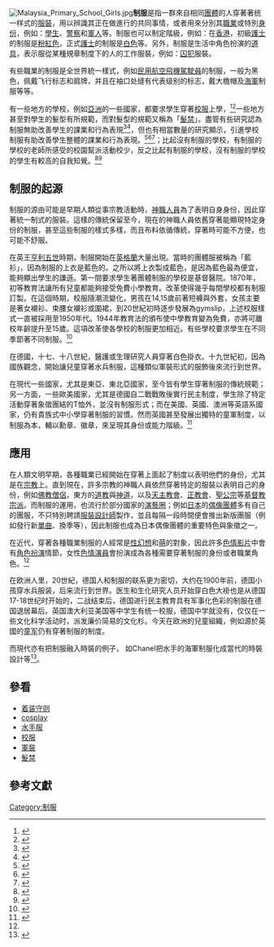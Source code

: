 [[File:Malaysia_Primary_School_Girls.jpg|thumb]]'''制服'''是指一群來自相同[[團體|團體]]的人穿著著统一样式的[[服裝|服裝]]，用以辨識其正在做進行的共同事情，或者用來分別其[[職業|職業]]或特別[[身份|身份]]，例如：[[學生|學生]]、[[警察|警察]]和[[軍人|軍人]]等。制服也可以制定階級，例如：在[[香港|香港]]，初級[[護士|護士]]的制服是[[粉紅色|粉紅色]]，正式[[護士|護士]]的制服是[[白色|白色]]等。另外，制服是生活中角色扮演的[[道具|道具]]，表示服從某種規章制度下的人的工作服裝，例如：[[囚犯|囚犯]]服裝。

有些職業的制服是全世界統一樣式，例如[[民用航空|民用航空]][[飛機駕駛員|飛機駕駛員]]的制服，一般为黑色，佩戴飞行标志和肩牌，并且在袖口处缝有代表级别的标志，戴大檐帽及[[海軍|海軍]]制服等等。

有一些地方的學校，例如[[亞洲|亞洲]]的一些國家，都要求學生穿著[[校服|校服]]上學，<ref>{{Cite news|url=http://www.appledaily.com.tw/appledaily/article/headline/20160819/37352811/|title=管了百年 高中制服解禁|last=|first=|date=|work=|newspaper=蘋果日報|accessdate=2017-03-03|language=zh-TW|archive-date=2017-09-17|archive-url=https://web.archive.org/web/20170917231748/http://www.appledaily.com.tw/appledaily/article/headline/20160819/37352811/|dead-url=no}}</ref><ref>{{Cite web|url=http://opinion.udn.com/opinion/story/6072/1757963|title=廢除服儀規定，才是制服文化的開始？|accessdate=2017-03-03|author=劉揚銘|date=|work=鳴人堂|publisher=|language=zh-TW|archive-date=2020-09-20|archive-url=https://web.archive.org/web/20200920212327/https://opinion.udn.com/opinion/story/6072/1757963|dead-url=no}}</ref>一些地方甚至對學生的髮型有所規範，而對髮型的規範又稱為「[[髮禁|髮禁]]」。盡管有些研究認為制服無助改善學生的課業和行為表現<ref>{{cite journal |author1=Ryan Yeung |title=Are School Uniforms a Good Fit?: Results From the ECLS-K and the NELS |date=2009-10-22 |doi=10.1177/0895904808330170 |url=https://journals.sagepub.com/doi/abs/10.1177/0895904808330170 |journal= |access-date=2021-02-15 |archive-date=2020-11-14 |archive-url=https://web.archive.org/web/20201114003323/https://journals.sagepub.com/doi/abs/10.1177/0895904808330170 |dead-url=no }}</ref><ref>{{cite journal |author1=David L. Brunsma &Kerry A. Rockquemore |title=Effects of Student Uniforms on Attendance, Behavior Problems, Substance Use, and Academic Achievement |journal=The Journal of Educational Research |date=1998 |volume=92 |issue=1 |pages=53-62 |doi=10.1080/00220679809597575 |url=https://www.tandfonline.com/doi/abs/10.1080/00220679809597575 |access-date=2021-02-15 |archive-date=2020-11-27 |archive-url=https://web.archive.org/web/20201127015500/https://www.tandfonline.com/doi/abs/10.1080/00220679809597575 |dead-url=no }}</ref>，但也有相當數量的研究顯示，引進學校制服有助改善學生整體的課業和行為表現。<ref>{{cite journal |author1=Chris Baumann , Hana Krskova |title=School discipline, school uniforms and academic performance |journal=International Journal of Educational Management |date=2016-08-08 |volume=30 |issue=6 |pages=1003-1029 |doi=10.1108/IJEM-09-2015-0118 |url=https://www.emerald.com/insight/content/doi/10.1108/IJEM-09-2015-0118/full/html |accessdate=2021-02-15 |archive-date=2021-01-27 |archive-url=https://web.archive.org/web/20210127130535/https://www.emerald.com/insight/content/doi/10.1108/IJEM-09-2015-0118/full/html |dead-url=no }}</ref><ref>{{cite journal |author1=Elisabetta Gentile, Scott A. Imberman |title=Dressed for success? The effect of school uniforms on student achievement and behavior |journal=Journal of Urban Economics |date=2012-01 |volume=71 |issue=1 |pages=1-17 |doi=10.1016/j.jue.2011.10.002 |url=https://www.sciencedirect.com/science/article/abs/pii/S0094119011000611 |accessdate=2021-02-15 |archive-date=2021-01-27 |archive-url=https://web.archive.org/web/20210127221924/https://www.sciencedirect.com/science/article/abs/pii/S0094119011000611 |dead-url=no }}</ref><ref>{{cite journal |author1=Ann Bodine |title=School Uniforms, Academic Achievement, and Uses of Research |journal=The Journal of Educational Research |date=2003 |volume=97 |issue=2 |pages=67-71 |doi=10.1080/00220670309597509 |url=https://www.tandfonline.com/doi/abs/10.1080/00220670309597509 |access-date=2021-02-15 |archive-date=2021-12-21 |archive-url=https://web.archive.org/web/20211221094932/https://www.tandfonline.com/doi/abs/10.1080/00220670309597509 |dead-url=no }}</ref>；比起沒有制服的學校，有制服的學校的老師所感受的校園幫派活動校少，反之比起有制服的學校，沒有制服的學校的學生有較高的自我知覺。<ref>{{cite journal |author1=Kathleen Kiley Wade, Mary E. Stafford |title=Public School Uniforms: Effect on Perceptions of Gang Presence, School Climate, and Student Self-Perceptions |journal=Education and Urban Society |date=2003-08-01 |volume=35 |issue=4 |pages=399-420 |doi=10.1177/0013124503255002 |url=https://journals.sagepub.com/doi/abs/10.1177/0013124503255002 |access-date=2021-02-15 |archive-date=2020-11-09 |archive-url=https://web.archive.org/web/20201109031456/https://journals.sagepub.com/doi/abs/10.1177/0013124503255002 |dead-url=no }}</ref><ref>{{cite web |author1=Denise-Marie Ordway |title=School uniforms: Do they really improve student achievement, behavior? |url=https://journalistsresource.org/studies/society/education/school-uniforms-research-achievement/ |website=Journalist's Resource |accessdate=2021-02-15 |archive-date=2020-12-03 |archive-url=https://web.archive.org/web/20201203024742/http://journalistsresource.org/studies/society/education/school-uniforms-research-achievement/ |dead-url=no }}</ref>

==制服的起源==
制服的源由可能是早期人類從事宗教活動時，[[神職人員|神職人員]]為了表明自身身份，因此穿著統一制式的服裝。這樣的傳統保留至今，現在的神職人員依舊穿著能顯現特定身份的制服，甚至這些制服的樣式多樣，而且布料依循傳統，穿著時可能不方便，也可能不舒服。

在英王[[亨利五世|亨利五世]]時期，制服開始在[[英格蘭|英格蘭]]大量出現。當時的團體服被稱為「藍衫」，因為制服的上衣是藍色的。之所以將上衣製成藍色，是因為藍色最為便宜，能夠顯出學生的謙遜。第一間要求學生著團體制服的學校是基督醫院。1870年，初等教育法讓所有兒童都能夠接受免費小學教育。改革使得幾乎每間學校都有制服訂製。在這個時期，校服隨潮流變化，男孩在14,15歲前著短褲與外套，女孩主要是著女襯衫、束腰女襯衫或圍裙，到20世紀初時逐步發展為gymslip，上述校服樣式一直被採用至1950年代。1944年教育法的頒布使中學教育變為免費，亦將可離校年齡提升至15歲。這項改革使各學校的制服更加相近。有些學校要求學生在不同季節著不同制服。<ref name=":0">{{Cite news|url=http://www.storm.mg/lifestyle/46939|title=高校少女的青春是我靈魂救贖，關於制服的絕對領域...-風傳媒|accessdate=2017-03-03|language=zh-TW|archive-date=2020-04-03|archive-url=https://web.archive.org/web/20200403023044/https://www.storm.mg/lifestyle/46939|dead-url=no}}</ref>

在德國，十七、十八世紀，醫護或生理研究人員穿著白色掛衣。十九世紀初，因為國族觀念，開始讓兒童穿著水兵制服，這種類似軍裝形式的服飾後來流行到世界。

在現代一些國家，尤其是東亞、東北亞國家，至今皆有學生穿著制服的傳統規範；另一方面，一些歐美國家，尤其是德國自二戰戰敗後實行民主制度，學生除了特定活動穿著象徵團結的T恤外，並沒有制服形式；而在美國、英國、澳洲等英語系國家，仍有貴族式中小學穿著制服的習慣。然而英國甚至發展出獨特的童軍制度，以制服為本，輔以勳章、徽章，來呈現其身份或能力階級。<ref>{{Cite news|url=http://www.nippon.com/hk/simpleview/?post_id=17514|title=從「制服控」解讀日本人的集體意識|newspaper=nippon.com|accessdate=2017-03-03|language=ja|archive-url=https://web.archive.org/web/20170303201629/http://www.nippon.com/hk/simpleview/?post_id=17514|archive-date=2017-03-03|dead-url=yes}}</ref>

==應用==
在人類文明早期，各種職業已經開始在穿著上面起了制度以表明他們的身份，尤其是在[[宗教|宗教]]上。直到現在，許多宗教的神職人員依然穿著特定的服裝以表明自己的身份，例如[[佛教|佛教]][[僧侶|僧侶]]，東方的[[道教|道教]]與[[神道|神道]]，以及[[天主教會|天主教會]]、[[正教會|正教會]]、[[聖公宗|聖公宗]]等[[基督教宗派|基督教宗派]]。而制服的運用，也流行於部分國家的[[演藝圈|演藝圈]]；例如[[日本|日本]]的[[日本偶像|偶像團體]]多有自己的團服，不只特別聘請[[服裝設計師|服裝設計師]]製作，並且每隔一段時間便會推出新版團服（例如發行新[[單曲|單曲]]、換季等），因此制服也成為日本偶像團體的重要特色與象徵之一。

在近代，穿著各種職業制服的人經常是[[性幻想|性幻想]]和[[萌|萌]]的對象，因此許多[[色情影片|色情影片]]中會有[[角色扮演|角色扮演]]情節，女性[[色情演員|色情演員]]會扮演成為各種需要穿著制服的身份或者職業角色。<ref name=":0" />

在欧洲人里，20世紀，德国人和制服的联系更为密切，大约在1900年前，德国小孩穿水兵服装，后来流行到世界。医生和生化研究人员开始穿白色大褂也是从德国17-18世纪时开始的，二战结束后，德国进行民主教育具有军事化色彩的制服在德国退居幕后。英国澳大利亚美国等中学生有统一校服，德国中学就没有，仅仅在一些文化科学活动时，派发廉价简易的文化杉。今天在欧洲的兒童組織，例如源於英國的[[童军|童军]]仍有穿著制服的制度。

而現代亦有把制服融入時裝的例子， 如Chanel把水手的海軍制服化成當代的時裝設計等<ref>{{Cite web |url=https://mings.mpweekly.com/daily/20180803-91891 |title=像制服一般的時裝，原來源自人們對於權力的慾望？〡 原來潮流是這樣煉成的 |access-date=2018-08-07 |archive-url=https://web.archive.org/web/20180807100050/https://mings.mpweekly.com/daily/20180803-91891 |archive-date=2018-08-07 |dead-url=yes }}</ref>。

== 參看 ==
{{Wikisourceshas|服制條例|空軍服制條例|海軍服制條例|陸軍服制條例|陸海空軍服制條例|警察服制條例}}
* [[着装守则|着装守则]]
* [[cosplay|cosplay]]
* [[水手服|水手服]]
* [[校服|校服]]
* [[軍裝|軍裝]]
* [[髮禁|髮禁]]

== 參考文獻 ==
{{Reflist|}}

{{commonscat|Uniforms}}
[[Category:制服|Category:制服]]